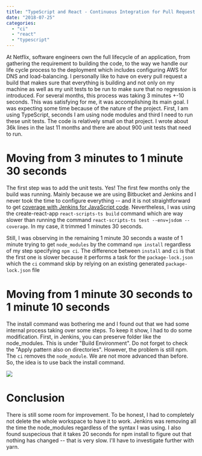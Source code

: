 ```yaml
---
title: "TypeScript and React - Continuous Integration for Pull Request from 3 minutes to 1 minute"
date: "2018-07-25"
categories: 
  - "ci"
  - "react"
  - "typescript"
---
```


At Netflix, software engineers own the full lifecycle of an application, from gathering the requirement to building the code, to the way we handle our life cycle process to the deployment which includes configuring AWS for DNS and load-balancing. I personally like to have on every pull request a build that makes sure that everything is building and not only on my machine as well as my unit tests to be run to make sure that no regression is introduced. For several months, this process was taking 3 minutes +-10 seconds. This was satisfying for me, it was accomplishing its main goal. I was expecting some time because of the nature of the project. First, I am using TypeScript, seconds I am using node modules and third I need to run these unit tests. The code is relatively small on that project. I wrote about 36k lines in the last 11 months and there are about 900 unit tests that need to run.

# Moving from 3 minutes to 1 minute 30 seconds

The first step was to add the unit tests. Yes! The first few months only the build was running. Mainly because we are using Bitbucket and Jenkins and I never took the time to configure everything -- and it is not straightforward to get [coverage with Jenkins for JavaScript code](unit-tests-and-coverage-report-in-jenkins-using-jest-from-create-react-app). Nevertheless, I was using the create-react-app `react-scripts-ts build` command which are way slower than running the command `react-scripts-ts test --env=jsdom --coverage`. In my case, it trimmed 1 minutes 30 seconds.

Still, I was observing in the remaining 1 minute 30 seconds a waste of 1 minute trying to get `node_modules` by the command `npm install` regardless of my step specifying `npm ci`. The difference between `install` and `ci` is that the first one is slower because it performs a task for the `package-lock.json` which the `ci` command skip by relying on an existing generated `package-lock.json` file

# Moving from 1 minute 30 seconds to 1 minute 10 seconds

The install command was bothering me and I found out that we had some internal process taking over some steps. To keep it show, I had to do some modification. First, in Jenkins, you can preserve folder like the node_modules. This is under "Build Environment". Do not forget to check the "Apply pattern also on directories". However, the problem is still npm. The `ci` removes the `node_module`. We are not more advanced than before. So, the idea is to use back the install command.

![](images/Exclude.png)

# Conclusion

There is still some room for improvement. To be honest, I had to completely not delete the whole workspace to have it to work. Jenkins was removing all the time the node_modules regardless of the syntax I was using. I also found suspecious that it takes 20 seconds for npm install to figure out that nothing has changed -- that is very slow. I'll have to investigate further with yarn.
